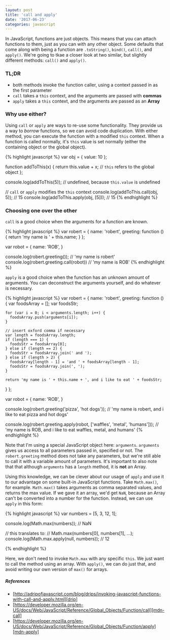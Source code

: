 ```yaml
---
layout: post
title: 'call and apply'
date: '2017-06-23'
categories: javascript
---
```


In JavaScript, functions are just objects. This means that you can attach functions to them,
just as you can with any other object. Some defaults that come along with being a function are
`.toString()`, `bind()`, `call()`, and `apply()`. We're going to tkae a closer look at two similar, but slightly different methods: `call()` and `apply()`.

### TL;DR

- both methods invoke the function caller, using a context passed in as the first parameter
- `call` takes a `this` context, and the arguments are passed with **commas**
- `apply` takes a `this` context, and the arguments are passed as an **Array**

### Why use either?

Using `call` or `apply` are ways to re-use some functionality.
They provide us a way to _borrow_ functions, so we can avoid code duplication.
With either method, you can execute the function with a modified `this` context.
When a function is called normally, it's `this` value is set normally (either the containing
object or the global object).

{% highlight javascript %}
var obj = { value: 10 };

function addToThis(x) {
return this.value + x; // `this` refers to the global object
};

console.log(addToThis(5)); // undefined, because `this.value` is undefined

// `call` or `apply` modifies the `this` context
console.log(addToThis.call(obj, 5)); // 15
console.log(addToThis.apply(obj, [5])); // 15
{% endhighlight %}

### Choosing one over the other

`call` is a good choice when the arguments for a function are known.

{% highlight javascript %}
var robert = {
name: 'robert',
greeting: function () {
return 'my name is ' + this.name;
}
};

var robot = {
name: 'ROB',
}

console.log(robert.greeting()); // 'my name is robert'
console.log(robert.greeting.call(robot)) // 'my name is ROB'
{% endhighlight %}

`apply` is a good choice when the function has an unknown amount of arguments.
You can deconstruct the arguments yourself, and do whatever is necessary.

{% highlight javascript %}
var robert = {
name: 'robert',
greeting: function () {
var foodsArray = [];
var foodsStr;

    for (var i = 0; i < arguments.length; i++) {
      foodsArray.push(arguments[i]);
    }

    // insert oxford comma if necessary
    var length = foodsArray.length;
    if (length === 1) {
      foodsStr = foodsArray[0];
    } else if (length == 2) {
      foodsStr = foodsArray.join(' and ');
    } else if (length > 2) {
      foodsArray[length - 1] = 'and ' + foodsArray[length - 1];
      foodsStr = foodsArray.join(', ');
    }

    return 'my name is ' + this.name + ', and i like to eat ' + foodsStr;

}
};

var robot = {
name: 'ROB',
}

console.log(robert.greeting('pizza', 'hot dogs'));
// 'my name is robert, and i like to eat pizza and hot dogs'

console.log(robert.greeting.apply(robot, ['waffles', 'metal', 'humans']));
// 'my name is ROB, and i like to eat waffles, metal, and humans'
{% endhighlight %}

Note that I'm using a special JavaScript object here: `arguments`.
`arguments` gives us access to all parameters passed in, specified or not.
The `robert.greeting` method does not take any parameters, but we're still able to call it with a variable amount of parameters.
It's important to also note that that although `arguments` has a `length` method, it is **not** an Array.

Using this knowledge, we can be clever about our usage of `apply` and use it to our advantage on some built-in JavaScript functions.
Take `Math.max()`, for example. `Math.max()` takes arguments as comma separated values, and returns the max value.
If we gave it an array, we'd get `NaN`, because an Array can't be converted into a number for the function.
Instead, we can use `apply` in this form:

{% highlight javascript %}
var numbers = [5, 3, 12, 1];

console.log(Math.max(numbers)); // NaN

// this translates to:
// Math.max(numbers[0], numbers[1], ...);
console.log(Math.max.apply(null, numbers)); // 12

{% endhighlight %}

Here, we don't need to invoke `Math.max` with any specific `this`.
We just want to call the method using an array.
With `apply()`, we can do just that, and avoid writing our own version of `max()` for arrays.

##### References

- [http://adripofjavascript.com/blog/drips/invoking-javascript-functions-with-call-and-apply.html][drip]
- [https://developer.mozilla.org/en-US/docs/Web/JavaScript/Reference/Global_Objects/Function/call][mdn-call]
- [https://developer.mozilla.org/en-US/docs/Web/JavaScript/Reference/Global_Objects/Function/apply][mdn-apply]

[drip]: http://adripofjavascript.com/blog/drips/invoking-javascript-functions-with-call-and-apply.html
[mdn-call]: https://developer.mozilla.org/en-US/docs/Web/JavaScript/Reference/Global_Objects/Function/call
[mdn-apply]: https://developer.mozilla.org/en-US/docs/Web/JavaScript/Reference/Global_Objects/Function/apply
